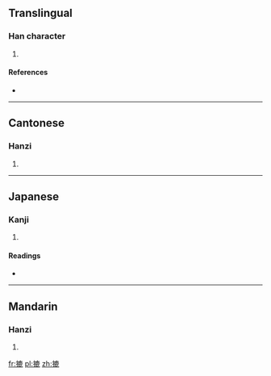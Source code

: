 ==Translingual==

===Han character===
{{Han char|rn=64|rad=手|as=11|sn=14|four=5001<sub>1</sub>|canj=手戈X心 (QIXP)}}

# {{defn|Han|sort=手11}}

====References====
* {{Han ref|kx=0450.070|dkj=12593|dj=0800.260|hdz=31948.140|uh=645D|ud=25693|bh=E1DC|bd=57820}}

----

==Cantonese==

===Hanzi===
{{yue-hanzi|jyut=}}

# {{defn|lang=yue|sort=手11}}

----

==Japanese==

===Kanji===
{{ja-kanji|grade=|rs=手11}}

# {{defn|lang=ja|sort=手11}}

====Readings====
* {{ja-readings|on=[[ろく]] (roku), [[ろう]] (rō), [[る]] (ru)|kun=[[なごかす]] (nagokasu)}}

----

==Mandarin==

===Hanzi===
{{cmn-hanzi|pin=[[lù]] ([[lu4]])|wg=lu<sup>4</sup>}}

# {{defn|lang=cmn|sort=手11}}

[[fr:摝]]
[[pl:摝]]
[[zh:摝]]